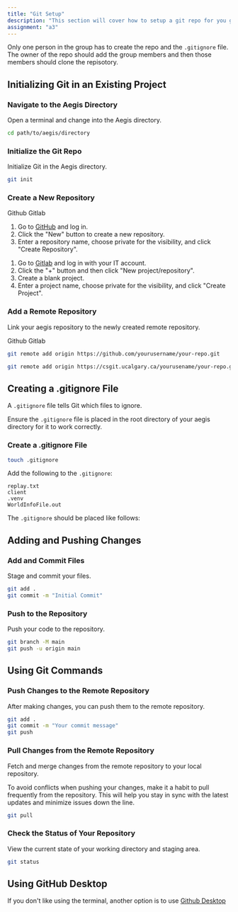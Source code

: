 ```yaml
---
title: "Git Setup"
description: "This section will cover how to setup a git repo for you group."
assignment: "a3"
---
```


Only one person in the group has to create the repo and the `.gitignore` file. The owner of the repo should add the group members
and then those members should clone the repisotory.

## Initializing Git in an Existing Project

<Steps>

### Navigate to the Aegis Directory

Open a terminal and change into the Aegis directory.

```bash
cd path/to/aegis/directory
```

### Initialize the Git Repo

Initialize Git in the Aegis directory.

```bash
git init
```

### Create a New Repository

<Tabs defaultValue="github">

<TabsList>

<TabsTrigger value="github">Github</TabsTrigger>
<TabsTrigger value="gitlab">Gitlab</TabsTrigger>

</TabsList>

<TabsContent value="github">

1. Go to [GitHub](https://github.com) and log in.
2. Click the "New" button to create a new repository.
3. Enter a repository name, choose private for the visibility, and click "Create Repository".

</TabsContent>

<TabsContent value="gitlab">

1. Go to [Gitlab](https://csgit.ucalgary.ca/) and log in with your IT account.
2. Click the "+" button and then click "New project/repository".
3. Create a blank project.
3. Enter a project name, choose private for the visibility, and click "Create Project".

</TabsContent>

</Tabs>

### Add a Remote Repository

Link your aegis repository to the newly created remote repository.

<Tabs defaultValue="github">

<TabsList>

<TabsTrigger value="github">Github</TabsTrigger>
<TabsTrigger value="gitlab">Gitlab</TabsTrigger>

</TabsList>

<TabsContent value="github">

```bash
git remote add origin https://github.com/yourusername/your-repo.git
```

</TabsContent>

<TabsContent value="gitlab">

```bash
git remote add origin https://csgit.ucalgary.ca/yourusename/your-repo.git
```

</TabsContent>

</Tabs>

</Steps>

## Creating a .gitignore File

A `.gitignore` file tells Git which files to ignore.

<Admonition variant="caution" title="File in the root of the project">

Ensure the `.gitignore` file is placed in the root directory of your aegis directory for it to work correctly.

</Admonition>

<Steps>

### Create a .gitignore File

```bash
touch .gitignore
```

Add the following to the `.gitignore`:

```gitignore
replay.txt
client
.venv
WorldInfoFile.out
```

</Steps>

The `.gitignore` should be placed like follows:

<Tree>
  <TreeItem name="aegis" type="folder">
    <TreeItem name=".gitignore" />
    <TreeItem name="client" type="folder" />
    <TreeItem name="requirements.txt" />
    <TreeItem name="setup.py" />
    <TreeItem name="src" type="folder" />
    <TreeItem name="sys_files" type="folder" />
    <TreeItem name="worlds" type="folder" />
  </TreeItem>
</Tree>

## Adding and Pushing Changes

<Steps>

### Add and Commit Files

Stage and commit your files.

```bash
git add .
git commit -m "Initial Commit"
```

### Push to the Repository

Push your code to the repository.

```bash
git branch -M main
git push -u origin main
```

</Steps>

## Using Git Commands

### Push Changes to the Remote Repository

After making changes, you can push them to the remote repository.

```bash
git add .
git commit -m "Your commit message"
git push
```

### Pull Changes from the Remote Repository

Fetch and merge changes from the remote repository to your local repository.

<Admonition variant="tip" title="Pull Frequently">

To avoid conflicts when pushing your changes, make it a habit to pull frequently from the repository.
This will help you stay in sync with the latest updates and minimize issues down the line.

</Admonition>

```bash
git pull
```

### Check the Status of Your Repository

View the current state of your working directory and staging area.

```bash
git status
```

## Using GitHub Desktop

If you don't like using the terminal, another option is to use [Github Desktop](https://docs.github.com/en/desktop/overview/getting-started-with-github-desktop)
